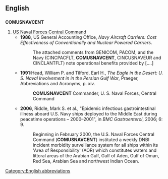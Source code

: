 ==English==
{{rfc}}
==={{abbreviation}}===
'''COMUSNAVCENT'''

# [[w:U.S. Naval Forces Central Command|US Naval Forces Central Command]]
#* '''1988''', US General Accounting Office, ''Navy Aircraft Carriers: Cost Effectiveness of Conventionally and Nuclear Powered Carriers''.
#*:The attached comments from GENICOM, PACOM, and the Navy (CINCPACFLT, '''COMUSNAVCENT''', CINCUSNAVEUR and CINCLANTFLT) note operational benefits provided by [....]
#* '''1991''':Head, William P. and Tilford, Earl H., ''The Eagle in the Desert: U. S. Naval Involvement in in the Persian Gulf War'', Praeger, Abbreviations and Acronyms, p. xiv.
#*:'''COMUSNAVCENT''' Commander, U. S. Naval Forces, Central Command
#* '''2006''', Riddle, Mark S. et al., "Epidemic infectious gastrointestinal illness aboard U.S. Navy ships deployed to the Middle East during peacetime operations – 2000–2001", in ''BMC Gastroenterol'', 2006; 6: 9.
#*:Beginning in February 2000, the U.S. Naval Forces Central Command ('''COMUSNAVCENT''') instituted a weekly DNBI incident morbidity surveillance system for all ships within its 'Area of Responsibility' (AOR) which constitutes waters and littoral areas of the Arabian Gulf, Gulf of Aden, Gulf of Oman, Red Sea, Arabian Sea and northwest Indian Ocean.

[[Category:English abbreviations]]